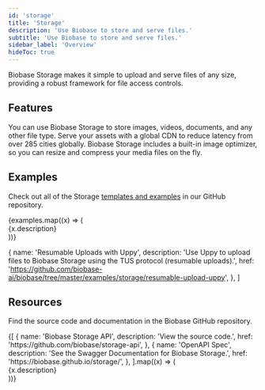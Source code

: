 ```yaml
---
id: 'storage'
title: 'Storage'
description: 'Use Biobase to store and serve files.'
subtitle: 'Use Biobase to store and serve files.'
sidebar_label: 'Overview'
hideToc: true
---
```


Biobase Storage makes it simple to upload and serve files of any size, providing a robust framework for file access controls.

## Features

You can use Biobase Storage to store images, videos, documents, and any other file type. Serve your assets with a global CDN to reduce latency from over 285 cities globally. Biobase Storage includes a built-in image optimizer, so you can resize and compress your media files on the fly.

## Examples

Check out all of the Storage [templates and examples](https://github.com/biobase-ai/biobase/tree/master/examples/storage) in our GitHub repository.

<div className="grid md:grid-cols-12 gap-4 not-prose">
  {examples.map((x) => (
    <div className="col-span-12" key={x.href}>
      <Link href={x.href} passHref>
        <GlassPanel icon={'/docs/img/icons/github-icon'} hasLightIcon={true} title={x.name}>
          {x.description}
        </GlassPanel>
      </Link>
    </div>
  ))}
</div>

  {
    name: 'Resumable Uploads with Uppy',
    description:
      'Use Uppy to upload files to Biobase Storage using the TUS protocol (resumable uploads).',
    href: 'https://github.com/biobase-ai/biobase/tree/master/examples/storage/resumable-upload-uppy',
  },
]

## Resources

Find the source code and documentation in the Biobase GitHub repository.

<div className="grid md:grid-cols-12 gap-4 not-prose">
  {[
    {
      name: 'Biobase Storage API',
      description: 'View the source code.',
      href: 'https://github.com/biobase/storage-api',
    },
    {
      name: 'OpenAPI Spec',
      description: 'See the Swagger Documentation for Biobase Storage.',
      href: 'https://biobase.github.io/storage/',
    },
  ].map((x) => (
    <div className="col-span-6" key={x.href}>
      <Link href={x.href} passHref>
        <GlassPanel title={x.name}>{x.description}</GlassPanel>
      </Link>
    </div>
  ))}
</div>
